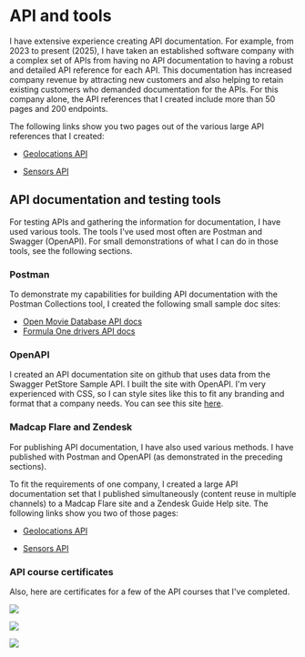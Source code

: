 # API and tools

I have extensive experience creating API documentation. For example,
from 2023 to present (2025), I have taken an established software
company with a complex set of APIs from having no API documentation to
having a robust and detailed API reference for each API. This
documentation has increased company revenue by attracting new customers
and also helping to retain existing customers who demanded documentation
for the APIs. For this company alone, the API references that I created
include more than 50 pages and 200 endpoints.

The following links show you two pages out of the various large API
references that I created:

- [Geolocations API](DpGeolocation.htm)

- [Sensors API](StSensors11.3.1.htm)

## API documentation and testing tools

For testing APIs and gathering the information for documentation, I have
used various tools. The tools I\'ve used most often are Postman and
Swagger (OpenAPI). For small demonstrations of what I can do in those
tools, see the following sections.

### Postman

To demonstrate my capabilities for building API documentation with the
Postman Collections tool, I created the following small sample doc
sites:

- [Open Movie Database API
  docs](https://documenter.getpostman.com/view/26797508/2s93RZNqWX)
- [Formula One drivers API
  docs](https://documenter.getpostman.com/view/26797508/2s93XsXRWt)

### OpenAPI

I created an API documentation site on github that uses data from the
Swagger PetStore Sample API. I built the site with OpenAPI. I\'m very
experienced with CSS, so I can style sites like this to fit any branding
and format that a company needs. You can see this site
[here](https://lookatthem-tech.github.io/PetStoreOpenAPI/#/).

### Madcap Flare and Zendesk

For publishing API documentation, I have also used various methods. I
have published with Postman and OpenAPI (as demonstrated in the
preceding sections).

To fit the requirements of one company, I created a large API
documentation set that I published simultaneously (content reuse in
multiple channels) to a Madcap Flare site and a Zendesk Guide Help site.
The following links show you two of those pages:

- [Geolocations API](DpGeolocation.htm)

- [Sensors API](StSensors11.3.1.htm)

### API course certificates

Also, here are certificates for a few of the API courses that I've
completed.

[![](./APICert001.jpg)](APICert001.jpg)

[![](./APICert002.jpg)](APICert002.jpg)

[![](./APICert003.jpg)](APICert003.jpg)



